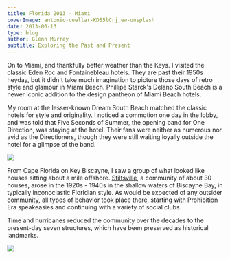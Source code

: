 ---
title: Florida 2013 - Miami
coverImage: antonio-cuellar-KDS5lCrj_ew-unsplash
date: 2013-06-13
type: blog
author: Glenn Murray
subtitle: Exploring the Past and Present
---

On to Miami, and thankfully better weather than the Keys. I visited the classic Eden Roc and Fontainebleau hotels. They are past their 1950s heyday, but it didn't take much imagination to picture those days of retro style and glamour in Miami Beach. Phillipe Starck's Delano South Beach is a newer iconic addition to the design pantheon of Miami Beach hotels.

<FloridaMiami2013SlideShow />

My room at the lesser-known Dream South Beach matched the classic hotels for style and originality. I noticed a commotion one day in the lobby, and was told that Five Seconds of Summer, the opening band for One Direction, was staying at the hotel. Their fans were neither as numerous nor avid as the Directioners, though they were still waiting loyally outside the hotel for a glimpse of the band.

<Image src="DreamHotelMiami"  />
<TextCollapse src="DreamHotelMiami" />

From Cape Florida on Key Biscayne, I saw a group of what looked like houses sitting about a mile offshore. <a href="https://en.wikipedia.org/wiki/Stiltsville">Stiltsville</a>, a community of about 30 houses, arose in the 1920s - 1940s in the shallow waters of Biscayne Bay, in typically inconoclastic Floridian style. As would be expected of any outsider community, all types of behavior took place there, starting with Prohibition Era speakeasies and continuing with a variety of social clubs. 

Time and hurricanes reduced the community over the decades to the present-day seven structures, which have been preserved as historical landmarks.

<Image src="Stiltsville"  />
<TextCollapse src="Stiltsville" />